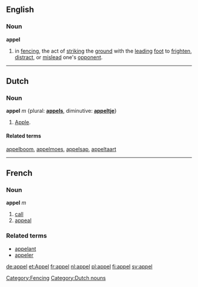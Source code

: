 ==English==

===Noun===
'''appel'''

# in [[fencing]], the act of [[strike|striking]] the [[ground]] with the [[lead]]ing [[foot]] to [[frighten]], [[distract]], or [[mislead]] one's [[opponent]].
[[Category:Fencing]]

----
==Dutch==
===Noun===
'''appel''' ''m'' {plural: '''[[appels]]''', diminutive: '''[[appeltje]]'''}
#[[apple|Apple]].

====Related terms====
[[appelboom]], [[appelmoes]], [[appelsap]], [[appeltaart]]

----

==French==
===Noun===
'''appel''' ''m''

# [[call]]
# [[appeal]]

===Related terms===
*[[appelant]]
*[[appeler]]

[[Category:Dutch nouns]]
[[de:appel]]
[[et:Appel]]
[[fr:appel]]
[[nl:appel]]
[[pl:appel]]
[[fi:appel]]
[[sv:appel]]
